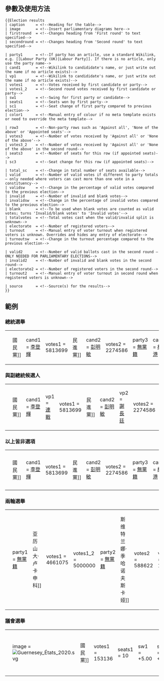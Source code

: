 {{Documentation subpage}}<!-- 在本行下編輯模板說明 -->
{{Lua|Module:Election results}}
<!--
== 概要 ==
-->
== 參數及使用方法 ==
<pre style="overflow: auto;">
{{Election results
| caption     = <!--Heading for the table-->
| image       = <!--Insert parliamentary diagrams here-->
| firstround  = <!--Changes heading from 'First round' to text specified-->
| secondround = <!--Changes heading from 'Second round' to text specified-->

| party1      = <!--If party has an article, use a standard Wikilink, e.g. [[Labour Party (UK)|Labour Party]]. If there is no article, only use the party name-->
| cand1       = <!--Wikilink to candididate's name, or just write out the name if no article exists)-->
| vp1         = <!--Wikilink to candididate's name, or just write out the name if no article exists)-->
| votes1      = <!--Votes received by first candidate or party-->
| votes1_2    = <!--Second round votes received by first candidate or party-->
| sw1         = <!--Swing for first party or candidate-->
| seats1      = <!--Seats won by first party-->
| sc1         = <!--Seat change of first party compared to previous election-->
| color1      = <!--Manual entry of colour if no meta template exists or need to override the meta template-->

| row3        = <!--Non-party rows such as 'Against all', 'None of the above' or 'Appointed seats'-->
| votes3      = <!--Number of votes received by 'Against all' or 'None of the above'-->
| votes3_2    = <!--Number of votes received by 'Against all' or 'None of the above' in the second round-->
| seats3      = <!--Number of seats for this row (if appointed seats)-->
| sc3         = <!--Seat change for this row (if appointed seats)-->

| total_sc    = <!--Change in total number of seats available-->
| valid       = <!--Number of valid votes if different to party totals – only needed where voters can cast more than one vote in a constituency-->
| validsw     = <!--Change in the percentage of valid votes compared to the previous election-->
| invalid     = <!--Number of invalid and blank votes-->
| invalidsw   = <!--Change in the percentage of invalid votes compared to the previous election-->
| blank       = <!--To be used when blank votes are counted as valid votes; turns 'Invalid/blank votes' to 'Invalid votes'-->
| totalvotes  = <!--Total votes cast when the valid/invalid split is unknown-->
| electorate  = <!--Number of registered voters-->
| turnout     = <!--Manual entry of voter turnout when registered voters is unknown. Overrides and hides any entry of electorate-->
| turnoutsw   = <!--Change in the turnout percentage compared to the previous election-->

| valid2      = <!--Number of valid ballots cast in the second round – ONLY NEEDED FOR PARLIAMENTARY ELECTIONS-->
| invalid2    = <!--Number of invalid and blank votes in the second round-->
| electorate2 = <!--Number of registered voters in the second round-->
| turnout2    = <!--Manual entry of voter turnout in second round when registered voters is unknown-->

| source      = <!--Source(s) for the results-->
}}</pre>

== 範例 ==
===總統選舉===
{|
|- style="vertical-align:top"
|
<pre style="overflow: auto;">
{{Election results
| party1      = [[中國國民黨|國民黨]]
| cand1       = [[李登輝]]
| votes1      = 5813699	

| party2      = [[民主進步黨|民進黨]]
| cand2       = [[彭明敏]]
| votes2      = 2274586

| party3      = [[無黨籍]]
| cand3       = [[林洋港]]
| votes3      = 1603790

| party4      = [[無黨籍]]
| cand4       = [[陳履安]]
| votes4      = 1074044	

| invalid     = 117160
| electorate  = 14313288
| source      = [https://www.cec.gov.tw/english/cms/pe/24830 CEC]
}}</pre>
|
{{Election results
| party1      = [[中國國民黨|國民黨]]
| cand1       = [[李登輝]]
| votes1      = 5813699	

| party2      = [[民主進步黨|民進黨]]
| cand2       = [[彭明敏]]
| votes2      = 2274586

| party3      = [[無黨籍]]
| cand3       = [[林洋港]]
| votes3      = 1603790

| party4      = [[無黨籍]]
| cand4       = [[陳履安]]
| votes4      = 1074044	

| invalid     = 117160
| electorate  = 14313288
| source      = [https://www.cec.gov.tw/english/cms/pe/24830 CEC]
}}
|}

===與副總統候選人===
{|
|- style="vertical-align:top"
|
<pre style="overflow: auto;">
{{Election results
| party1      = [[中國國民黨|國民黨]]
| cand1       = [[李登輝]]
| vp1         = [[連戰]]
| votes1      = 5813699	

| party2      = [[民主進步黨|民進黨]]
| cand2       = [[彭明敏]]
| vp2         = [[謝長廷]]
| votes2      = 2274586

| party3      = [[無黨籍]]
| cand3       = [[林洋港]]
| vp3         = [[郝柏村]]
| votes3      = 1603790

| party4      = [[無黨籍]]
| cand4       = [[陳履安]]
| vp4         = [[王清峰]]
| votes4      = 1074044	

| invalid     = 117160
| electorate  = 14313288
| source      = [https://www.cec.gov.tw/english/cms/pe/24830 CEC]
}}</pre>
|
{{Election results
| party1      = [[中國國民黨|國民黨]]
| cand1       = [[李登輝]]
| vp1         = [[連戰]]
| votes1      = 5813699	

| party2      = [[民主進步黨|民進黨]]
| cand2       = [[彭明敏]]
| vp2         = [[謝長廷]]
| votes2      = 2274586

| party3      = [[無黨籍]]
| cand3       = [[林洋港]]
| vp3         = [[郝柏村]]
| votes3      = 1603790

| party4      = [[無黨籍]]
| cand4       = [[陳履安]]
| vp4         = [[王清峰]]
| votes4      = 1074044	

| invalid     = 117160
| electorate  = 14313288
| source      = [https://www.cec.gov.tw/english/cms/pe/24830 CEC]
}}
|}

===以上皆非選項===
{|
|- style="vertical-align:top"
|
<pre style="overflow: auto;">
{{Election results
| party1      = [[中國國民黨|國民黨]]
| cand1       = [[李登輝]]
| votes1      = 5813699	

| party2      = [[民主進步黨|民進黨]]
| cand2       = [[彭明敏]]
| votes2      = 2274586

| party3      = [[無黨籍]]
| cand3       = [[林洋港]]
| votes3      = 1603790

| party4      = [[無黨籍]]
| cand4       = [[陳履安]]
| votes4      = 1074044	

| row5        = 以上皆非
| votes5      = 50000

| invalid     = 117160
| electorate  = 14313288
| source      = [https://www.cec.gov.tw/english/cms/pe/24830 CEC]
}}
</pre>
|
{{Election results
| party1      = [[中國國民黨|國民黨]]
| cand1       = [[李登輝]]
| votes1      = 5813699	

| party2      = [[民主進步黨|民進黨]]
| cand2       = [[彭明敏]]
| votes2      = 2274586

| party3      = [[無黨籍]]
| cand3       = [[林洋港]]
| votes3      = 1603790

| party4      = [[無黨籍]]
| cand4       = [[陳履安]]
| votes4      = 1074044	

| row5        = 以上皆非
| votes5      = 50000

| invalid     = 117160
| electorate  = 14313288
| source      = [https://www.cec.gov.tw/english/cms/pe/24830 CEC]
}}
|}

===兩輪選舉===
{|
|- style="vertical-align:top"
|
<pre style="overflow: auto;">
{{Election results
| party1      = [[無黨籍]]
| cand1       = [[亚历山大·格里戈里耶维奇·卢卡申科|亚历山大·卢卡申科]]
| votes1      = 4661075
| votes1_2    = 5000000

| party2      = [[無黨籍]]
| cand2       = [[斯维特兰娜·格奥尔基耶娃·季哈诺夫斯卡娅|斯维特兰娜·季哈诺夫斯卡娅]]
| votes2      = 588622
| votes2_2    = 1000000

| party3      = [[無黨籍]]
| cand3       = {{link-ru|安娜·卡诺帕茨卡娅|Канопацкая, Анна Анатольевна}}
| votes3      = 97489

| row4        = 以上皆非
| votes4      = 5000
| votes4_2    = 4000

| invalid     = 69505
| invalid2    = 60000
| electorate  = 6916134
| electorate2 = 7000000
| source      = [https://vybary2020.by/ CEC]
}}</pre>
|
{{Election results
| party1      = [[無黨籍]]
| cand1       = [[亚历山大·格里戈里耶维奇·卢卡申科|亚历山大·卢卡申科]]
| votes1      = 4661075
| votes1_2    = 5000000

| party2      = [[無黨籍]]
| cand2       = [[斯维特兰娜·格奥尔基耶娃·季哈诺夫斯卡娅|斯维特兰娜·季哈诺夫斯卡娅]]
| votes2      = 588622
| votes2_2    = 1000000

| party3      = [[無黨籍]]
| cand3       = {{link-ru|安娜·卡诺帕茨卡娅|Канопацкая, Анна Анатольевна}}
| votes3      = 97489

| row4        = 以上皆非
| votes4      = 5000
| votes4_2    = 4000

| invalid     = 69505
| invalid2    = 60000
| electorate  = 6916134
| electorate2 = 7000000
| source      = [https://vybary2020.by/ CEC]
}}
|}

===議會選舉===
{|
|- style="vertical-align:top"
|
<pre style="overflow: auto;">
{{Election results
| image       = [[File:Guernesey États 2020.svg]]

| party1      = [[中國國民黨|國民黨]]
| votes1      = 153136
| seats1      = 10
| sw1         = +5.00
| sc1         = +5

| party2      = [[民主進步黨|民進黨]]
| votes2      = 63873
| sw2         = 新
| seats2      = 6
| sc2         = 新

| party3      = [[根西聯盟黨]]
| votes3      = 21461
| sw3         = –2.0
| seats3      = 0
| sc3         = 0
| color3      = #E80F2E

| party4      = 無黨籍
| votes4      = 399300
| sw4         = +2.0
| seats4      = 22
| sc4         = –16

| row5        = 指定座席
| seats5      = 2
| sc5         = 0

| total_sc    = 0

| valid       = 24560
| invalid     = 87
| electorate  = 30899
| source      = [https://election2020.gg/ 根西島選舉辦公室]
}}</pre>
|
{{Election results
| image       = [[File:Guernesey États 2020.svg]]

| party1      = [[中國國民黨|國民黨]]
| votes1      = 153136
| seats1      = 10
| sw1         = +5.00
| sc1         = +5

| party2      = [[民主進步黨|民進黨]]
| votes2      = 63873
| sw2         = 新
| seats2      = 6
| sc2         = 新

| party3      = [[根西聯盟黨]]
| votes3      = 21461
| sw3         = –2.0
| seats3      = 0
| sc3         = 0
| color3      = #E80F2E

| party4      = 無黨籍
| votes4      = 399300
| sw4         = +2.0
| seats4      = 22
| sc4         = –16

| row5        = 指定議席
| seats5      = 2
| sc5         = 0

| total_sc    = 0

| valid       = 24560
| invalid     = 87
| electorate  = 30899
| source      = [https://election2020.gg/ 根西島選舉辦公室]
}}
|}<!--
== 重定向 ==

== 注意事项 ==

== 模板编辑说明 ==

== 參見 ==
-->
<includeonly>{{Sandbox other||<!-- 本行下加入模板的分類 -->
[[Category:選舉及公投訊息框模板]]
}}</includeonly>